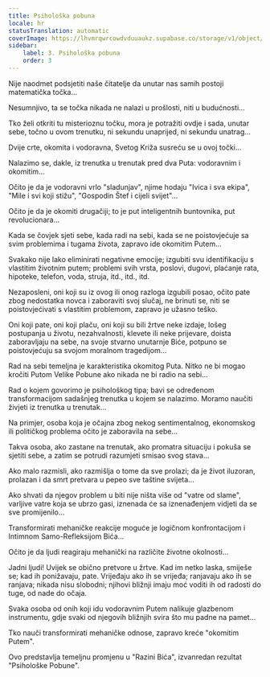 ```yaml
---
title: Psihološka pobuna
locale: hr
statusTranslation: automatic
coverImage: https://lhvmrqwrcowdvduuaukz.supabase.co/storage/v1/object/public/strapi-uploads/small_cover-tratado-de-psicologia-revolucionaria.webp-5e15e1cec4e0ebebcde5d7fc7565d8fd.webp
sidebar:
    label: 3. Psihološka pobuna
    order: 3
---
```

Nije naodmet podsjetiti naše čitatelje da unutar nas samih postoji matematička točka...

Nesumnjivo, ta se točka nikada ne nalazi u prošlosti, niti u budućnosti...

Tko želi otkriti tu misterioznu točku, mora je potražiti ovdje i sada, unutar sebe, točno u ovom trenutku, ni sekundu unaprijed, ni sekundu unatrag...

Dvije crte, okomita i vodoravna, Svetog Križa susreću se u ovoj točki...

Nalazimo se, dakle, iz trenutka u trenutak pred dva Puta: vodoravnim i okomitim...

Očito je da je vodoravni vrlo "sladunjav", njime hodaju "Ivica i sva ekipa", "Mile i svi koji stižu", "Gospodin Štef i cijeli svijet"...

Očito je da je okomiti drugačiji; to je put inteligentnih buntovnika, put revolucionara...

Kada se čovjek sjeti sebe, kada radi na sebi, kada se ne poistovjećuje sa svim problemima i tugama života, zapravo ide okomitim Putem...

Svakako nije lako eliminirati negativne emocije; izgubiti svu identifikaciju s vlastitim životnim putem; problemi svih vrsta, poslovi, dugovi, plaćanje rata, hipoteke, telefon, voda, struja, itd., itd., itd.

Nezaposleni, oni koji su iz ovog ili onog razloga izgubili posao, očito pate zbog nedostatka novca i zaboraviti svoj slučaj, ne brinuti se, niti se poistovjećivati ​​s vlastitim problemom, zapravo je užasno teško.

Oni koji pate, oni koji plaču, oni koji su bili žrtve neke izdaje, lošeg postupanja u životu, nezahvalnosti, klevete ili neke prijevare, doista zaboravljaju na sebe, na svoje stvarno unutarnje Biće, potpuno se poistovjećuju sa svojom moralnom tragedijom...

Rad na sebi temeljna je karakteristika okomitog Puta. Nitko ne bi mogao kročiti Putom Velike Pobune ako nikada ne bi radio na sebi...

Rad o kojem govorimo je psihološkog tipa; bavi se određenom transformacijom sadašnjeg trenutka u kojem se nalazimo. Moramo naučiti živjeti iz trenutka u trenutak...

Na primjer, osoba koja je očajna zbog nekog sentimentalnog, ekonomskog ili političkog problema očito je zaboravila na sebe...

Takva osoba, ako zastane na trenutak, ako promatra situaciju i pokuša se sjetiti sebe, a zatim se potrudi razumjeti smisao svog stava...

Ako malo razmisli, ako razmišlja o tome da sve prolazi; da je život iluzoran, prolazan i da smrt pretvara u pepeo sve taštine svijeta...

Ako shvati da njegov problem u biti nije ništa više od "vatre od slame", varljive vatre koja se ubrzo gasi, iznenada će sa iznenađenjem vidjeti da se sve promijenilo...

Transformirati mehaničke reakcije moguće je logičnom konfrontacijom i Intimnom Samo-Refleksijom Bića...

Očito je da ljudi reagiraju mehanički na različite životne okolnosti...

Jadni ljudi! Uvijek se obično pretvore u žrtve. Kad im netko laska, smiješe se; kad ih ponižavaju, pate. Vrijeđaju ako ih se vrijeđa; ranjavaju ako ih se ranjava; nikada nisu slobodni; njihovi bližnji imaju moć voditi ih od radosti do tuge, od nade do očaja.

Svaka osoba od onih koji idu vodoravnim Putem nalikuje glazbenom instrumentu, gdje svaki od njegovih bližnjih svira što mu padne na pamet...

Tko nauči transformirati mehaničke odnose, zapravo kreće "okomitim Putem".

Ovo predstavlja temeljnu promjenu u "Razini Bića", izvanredan rezultat "Psihološke Pobune".

